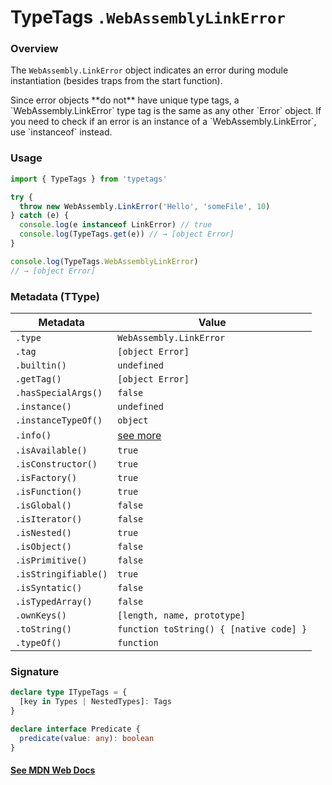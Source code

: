 
# TypeTags `.WebAssemblyLinkError`

### Overview

The `WebAssembly.LinkError` object indicates an error during module instantiation (besides traps from the start function).

<Callout type="error" emoji="️🚫">
  Since error objects **do not** have unique type tags, a
  `WebAssembly.LinkError` type tag is the same as any other `Error` object. If
  you need to check if an error is an instance of a `WebAssembly.LinkError`, use
  `instanceof` instead.
</Callout>

### Usage

```js
import { TypeTags } from 'typetags'

try {
  throw new WebAssembly.LinkError('Hello', 'someFile', 10)
} catch (e) {
  console.log(e instanceof LinkError) // true
  console.log(TypeTags.get(e)) // → [object Error]
}

console.log(TypeTags.WebAssemblyLinkError)
// → [object Error]
```

### Metadata (TType)

| Metadata             | Value                                   |
| -------------------- | --------------------------------------- |
| `.type`              | `WebAssembly.LinkError`                 |
| `.tag`               | `[object Error]`                        |
| `.builtin()`         | `undefined`                             |
| `.getTag()`          | `[object Error]`                        |
| `.hasSpecialArgs()`  | `false`                                 |
| `.instance()`        | `undefined`                             |
| `.instanceTypeOf()`  | `object`                                |
| `.info()`            | [see more]()                            |
| `.isAvailable()`     | `true`                                  |
| `.isConstructor()`   | `true`                                  |
| `.isFactory()`       | `true`                                  |
| `.isFunction()`      | `true`                                  |
| `.isGlobal()`        | `false`                                 |
| `.isIterator()`      | `false`                                 |
| `.isNested()`        | `true`                                  |
| `.isObject()`        | `false`                                 |
| `.isPrimitive()`     | `false`                                 |
| `.isStringifiable()` | `true`                                  |
| `.isSyntatic()`      | `false`                                 |
| `.isTypedArray()`    | `false`                                 |
| `.ownKeys()`         | `[length, name, prototype]`             |
| `.toString()`        | `function toString() { [native code] }` |
| `.typeOf()`          | `function`                              |

### Signature

```ts
declare type ITypeTags = {
  [key in Types | NestedTypes]: Tags
}

declare interface Predicate {
  predicate(value: any): boolean
}
```

#### [See MDN Web Docs](https://developer.mozilla.org/en-US/docs/Web/JavaScript/Reference/Global_Objects/WebAssembly/LinkError)
